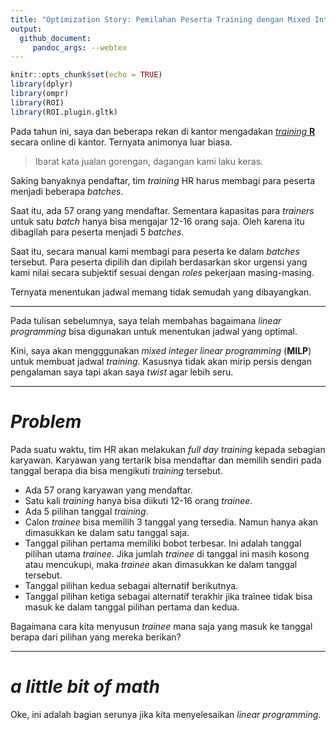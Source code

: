 ```yaml
---
title: "Optimization Story: Pemilahan Peserta Training dengan Mixed Integer Linear Programming"
output:
  github_document:
     pandoc_args: --webtex
---
```


```r
knitr::opts_chunk$set(echo = TRUE)
library(dplyr)
library(ompr)
library(ROI)
library(ROI.plugin.gltk)
```

Pada tahun ini, saya dan beberapa rekan di kantor mengadakan [_training_ __R__](https://ikanx101.com/blog/training-replikasi/) secara online di kantor. Ternyata animonya luar biasa. 

> Ibarat kata jualan gorengan, dagangan kami laku keras.

Saking banyaknya pendaftar, tim _training_ HR harus membagi para peserta menjadi beberapa _batches_.

Saat itu, ada 57 orang yang mendaftar. Sementara kapasitas para _trainers_ untuk satu _batch_ hanya bisa mengajar 12-16 orang saja. Oleh karena itu dibagilah para peserta menjadi 5 _batches_.

Saat itu, secara manual kami membagi para peserta ke dalam _batches_ tersebut. Para peserta dipilih dan dipilah berdasarkan skor urgensi yang kami nilai secara subjektif sesuai dengan _roles_ pekerjaan masing-masing.

Ternyata menentukan jadwal memang tidak semudah yang dibayangkan.

---

Pada tulisan sebelumnya, saya telah membahas bagaimana _linear programming_ bisa digunakan untuk menentukan jadwal yang optimal.

Kini, saya akan mengggunakan _mixed integer linear programming_ (__MILP__) untuk membuat jadwal _training_. Kasusnya tidak akan mirip persis dengan pengalaman saya tapi akan saya _twist_ agar lebih seru.

---

# _Problem_

Pada suatu waktu, tim HR akan melakukan _full day training_ kepada sebagian karyawan. Karyawan yang tertarik bisa mendaftar dan memilih sendiri pada tanggal berapa dia bisa mengikuti _training_ tersebut.

- Ada 57 orang karyawan yang mendaftar.
- Satu kali _training_ hanya bisa diikuti 12-16 orang _trainee_.
- Ada 5 pilihan tanggal _training_. 
- Calon _trainee_ bisa memilih 3 tanggal yang tersedia. Namun hanya akan dimasukkan ke dalam satu tanggal saja.
- Tanggal pilihan pertama memiliki bobot terbesar. Ini adalah tanggal pilihan utama _trainee_. Jika jumlah _trainee_ di tanggal ini masih kosong atau mencukupi, maka _trainee_ akan dimasukkan ke dalam tanggal tersebut.
- Tanggal pilihan kedua sebagai alternatif berikutnya.
- Tanggal pilihan ketiga sebagai alternatif terakhir jika trainee tidak bisa masuk ke dalam tanggal pilihan pertama dan kedua.

Bagaimana cara kita menyusun _trainee_ mana saja yang masuk ke tanggal berapa dari pilihan yang mereka berikan?

---

# _a little bit of math_

Oke, ini adalah bagian serunya jika kita menyelesaikan _linear programming_.




